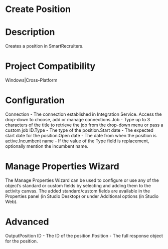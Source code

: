 ﻿# Create Position

# Description

Creates a position in SmartRecruiters.

# Project Compatibility

Windows|Cross-Platform

# Configuration

Connection - The connection established in Integration Service.
                        Access the drop-down to choose, add or manage connections.Job - Type up to 3 characters of the title to retrieve the job from
                        the drop-down menu or pass a custom job ID.Type - The type of the position.Start date - The expected start date for the position.Open date - The date from when the position is active.Incumbent name - If the value of the Type field is
                            replacement, optionally mention the incumbent
                        name.

# Manage Properties Wizard

The Manage Properties Wizard can be used to configure or use any of the object’s
                standard or custom fields by selecting and adding them to the activity canvas. The
                added standard/custom fields are available in the Properties panel (in Studio
                Desktop) or under Additional options (in Studio Web).

# Advanced

OutputPosition ID - The ID of the position.Position - The full response object for the position.
